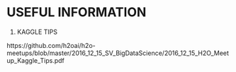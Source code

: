 # USEFUL INFORMATION

1. KAGGLE TIPS 

https://github.com/h2oai/h2o-meetups/blob/master/2016_12_15_SV_BigDataScience/2016_12_15_H2O_Meetup_Kaggle_Tips.pdf
